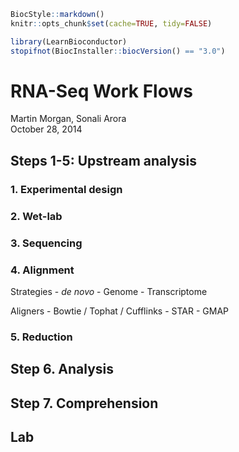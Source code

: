 <!--
%\VignetteIndexEntry{02.1 RNA-Seq Work Flows}
%\VignettePackage{LearnBioconductor}
%\VignetteEngine{knitr::knitr}
-->

```r
BiocStyle::markdown()
knitr::opts_chunk$set(cache=TRUE, tidy=FALSE)
```

```r
library(LearnBioconductor)
stopifnot(BiocInstaller::biocVersion() == "3.0")
```

# RNA-Seq Work Flows

Martin Morgan, Sonali Arora<br/>
October 28, 2014

## Steps 1-5: Upstream analysis

### 1. Experimental design

### 2. Wet-lab

### 3. Sequencing

### 4. Alignment

Strategies
- _de novo_
- Genome
- Transcriptome

Aligners
- Bowtie / Tophat / Cufflinks
- STAR
- GMAP

### 5. Reduction

## Step 6. Analysis

## Step 7. Comprehension

## Lab